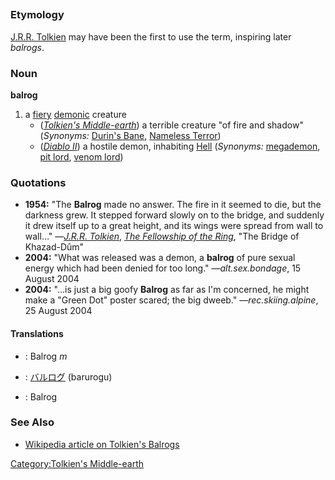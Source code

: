 =={{en}}==
===Etymology===
[[w:J.R.R. Tolkien|J.R.R. Tolkien]] may have been the first to use the term, inspiring later ''balrogs''.
===Noun===
'''balrog'''

#a [[fiery]] [[demonic]] creature
#*(''[[w:Middle-earth|Tolkien's Middle-earth]]'') a terrible creature "of fire and shadow" (''Synonyms:'' [[Durin's Bane]], [[Nameless Terror]])
#*(''[[w:Diablo II|Diablo II]]'') a hostile demon, inhabiting [[Hell]] (''Synonyms:'' [[megademon]], [[pit lord]], [[venom lord]])
===Quotations===
*'''1954:''' "The '''Balrog''' made no answer. The fire in it seemed to die, but the darkness grew. It stepped forward slowly on to the bridge, and suddenly it drew itself up to a great height, and its wings were spread from wall to wall…" —''[[w:J.R.R. Tolkien|J.R.R. Tolkien]]'', ''[[w:The Fellowship of the Ring (book)|The Fellowship of the Ring]]'', "The Bridge of Khazad-Dûm"
*'''2004:''' "What was released was a demon, a '''balrog''' of pure sexual energy which had been denied for too long." —''alt.sex.bondage'', 15 August 2004
*'''2004:''' "…is just a big goofy '''Balrog''' as far as I'm concerned, he might make a "Green Dot" poster scared; the big dweeb." —''rec.skiing.alpine'', 25 August 2004

====Translations====
*{{fr}}: Balrog ''m''
*{{ja}}: [[バルログ]] (barurogu)
*{{pl}}: Balrog

===See Also===
*[[w:Balrog|Wikipedia article on Tolkien's Balrogs]]
[[Category:Tolkien's Middle-earth]]